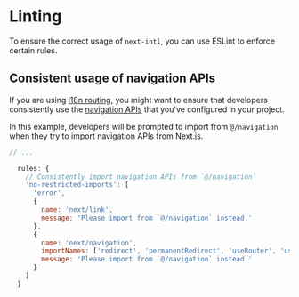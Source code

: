 # Linting

To ensure the correct usage of `next-intl`, you can use ESLint to enforce certain rules.

## Consistent usage of navigation APIs

If you are using [i18n routing](/docs/getting-started/app-router), you might want to ensure that developers consistently use the [navigation APIs](/docs/routing/navigation) that you've configured in your project.

In this example, developers will be prompted to import from `@/navigation` when they try to import navigation APIs from Next.js.

```javascript filename="eslint.config.js"
// ...

  rules: {
    // Consistently import navigation APIs from `@/navigation`
    'no-restricted-imports': [
      'error',
      {
        name: 'next/link',
        message: 'Please import from `@/navigation` instead.'
      },
      {
        name: 'next/navigation',
        importNames: ['redirect', 'permanentRedirect', 'useRouter', 'usePathname'],
        message: 'Please import from `@/navigation` instead.'
      }
    ]
  }
```
